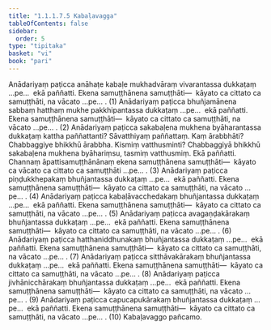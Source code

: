 ```yaml
---
title: "1.1.1.7.5 Kabaḷavagga"
tableOfContents: false
sidebar:
  order: 5
type: "tipitaka"
basket: "vi"
book: "pari"
---
```



<DynamicBreadcrumb />

<Division number="154" book="pari">

<Paragraph number="283" book="pari">
Anādariyaṃ paṭicca anāhaṭe kabaḷe mukhadvāraṃ vivarantassa dukkaṭaṃ …pe…  ekā paññatti. Ekena samuṭṭhānena samuṭṭhāti—  kāyato ca cittato ca samuṭṭhāti, na vācato …pe… . (1)
</Paragraph>

<Paragraph number="284" book="pari">
Anādariyaṃ paṭicca bhuñjamānena sabbaṃ hatthaṃ mukhe pakkhipantassa dukkaṭaṃ …pe…  ekā paññatti. Ekena samuṭṭhānena samuṭṭhāti—  kāyato ca cittato ca samuṭṭhāti, na vācato …pe… . (2)
</Paragraph>

<Paragraph number="285" book="pari">
Anādariyaṃ paṭicca sakabaḷena mukhena byāharantassa dukkaṭaṃ kattha paññattanti? Sāvatthiyaṃ paññattaṃ. Kaṃ ārabbhāti? Chabbaggiye bhikkhū ārabbha. Kismiṃ vatthusminti? Chabbaggiyā bhikkhū sakabaḷena mukhena byāhariṃsu, tasmiṃ vatthusmiṃ. Ekā paññatti. Channaṃ āpattisamuṭṭhānānaṃ ekena samuṭṭhānena samuṭṭhāti—  kāyato ca vācato ca cittato ca samuṭṭhāti …pe… . (3)
</Paragraph>

<Paragraph number="286" book="pari">
Anādariyaṃ paṭicca piṇḍukkhepakaṃ bhuñjantassa dukkaṭaṃ …pe…  ekā paññatti. Ekena samuṭṭhānena samuṭṭhāti—  kāyato ca cittato ca samuṭṭhāti, na vācato …pe… . (4)
</Paragraph>

<Paragraph number="287" book="pari">
Anādariyaṃ paṭicca kabaḷāvacchedakaṃ bhuñjantassa dukkaṭaṃ …pe…  ekā paññatti. Ekena samuṭṭhānena samuṭṭhāti—  kāyato ca cittato ca samuṭṭhāti, na vācato …pe… . (5)
</Paragraph>

<Paragraph number="288" book="pari">
Anādariyaṃ paṭicca avagaṇḍakārakaṃ bhuñjantassa dukkaṭaṃ …pe…  ekā paññatti. Ekena samuṭṭhānena samuṭṭhāti—  kāyato ca cittato ca samuṭṭhāti, na vācato …pe… . (6)
</Paragraph>

<Paragraph number="289" book="pari">
Anādariyaṃ paṭicca hatthaniddhunakaṃ bhuñjantassa dukkaṭaṃ …pe…  ekā paññatti. Ekena samuṭṭhānena samuṭṭhāti—  kāyato ca cittato ca samuṭṭhāti, na vācato …pe… . (7)
</Paragraph>

<Paragraph number="290" book="pari">
Anādariyaṃ paṭicca sitthāvakārakaṃ bhuñjantassa dukkaṭaṃ …pe…  ekā paññatti. Ekena samuṭṭhānena samuṭṭhāti—  kāyato ca cittato ca samuṭṭhāti, na vācato …pe… . (8)
</Paragraph>

<Paragraph number="291" book="pari">
Anādariyaṃ paṭicca jivhānicchārakaṃ bhuñjantassa dukkaṭaṃ …pe…  ekā paññatti. Ekena samuṭṭhānena samuṭṭhāti—  kāyato ca cittato ca samuṭṭhāti, na vācato …pe… . (9)
</Paragraph>

<Paragraph number="292" book="pari">
Anādariyaṃ paṭicca capucapukārakaṃ bhuñjantassa dukkaṭaṃ …pe…  ekā paññatti. Ekena samuṭṭhānena samuṭṭhāti—  kāyato ca cittato ca samuṭṭhāti, na vācato …pe… . (10)

</Paragraph>
</Division>

<Paragraph number="293" type="center" book="pari">
Kabaḷavaggo pañcamo.
</Paragraph>